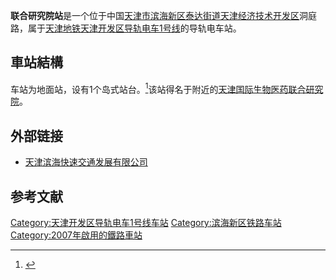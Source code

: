 {{noteTA
|G1=Transport}}
{{Infobox station
|name = 联合研究院
|eng_name = Joint Academy
|linecolour = {{天津地铁颜色|T1}}
|image = Tianjin Joint Academy Station.jpg
|caption = 联合研究院站（2011年8月）
|other_name = 
|country = {{PRC}}
|borough = [[天津市|天津市]][[滨海新区|滨海新区]][[泰达街道|泰达街道]]
|address = [[天津经济技术开发区|天津经济技术开发区]]洞庭路
|coordinates = {{coord|39.0801426|N|117.6965116|E|display=inline,title|Region:CH_type}}
|elevation = 
|owned = 
|operator = [[天津轨道交通集团|天津轨道交通集团]]
|lines = {{天津地铁线路名|T1|SL}}
|distance = 
|platform = 1座[[岛式站台|岛式站台]]
|tracks = 2条
|bus_routes = 
|bus_stands = 
|connections = 公交站
|structure = 地面车站
|hall = 
|depth = 
|levels = 
|interchange = 
|exits = 
|lift = 
|escalator = 
|architect = 
|architectural_style = 
|colour = 
|type = 
|status = 运营中
|code = 
|zone = 
|classification = 
|website = 
|built = 
|opened = 2007年5月10日
|closed = 
|pass_year = 
|passengers = 
|pass_system = 
|pass_rank = 
|mpassengers = 
|trains = 
|station_hours = 
|hours = 
|adjacent = {{adjacent stations|system=天津地铁|line=T1|left=第十一大街|right=学院区}}
|other_services = 
|route_map = 
}}
'''联合研究院站'''是一个位于中国[[天津市|天津市]][[滨海新区|滨海新区]][[泰达街道|泰达街道]][[天津经济技术开发区|天津经济技术开发区]]洞庭路，属于[[天津地铁|天津地铁]][[天津开发区导轨电车1号线|天津开发区导轨电车1号线]]的导轨电车站。

== 車站結構 ==
车站为地面站，设有1个岛式站台。<ref>{{Cite web |url=http://www.ctbmt.cn/html/Operation/OperationView.aspx?ArticleID=314 |title=导轨电车运营简介 |accessdate=2011-08-27 |archive-date=2010-08-18 |archive-url=https://web.archive.org/web/20100818001539/http://www.ctbmt.cn/html/Operation/OperationView.aspx?ArticleID=314 |dead-url=yes }}</ref>该站得名于附近的[[天津国际生物医药联合研究院|天津国际生物医药联合研究院]]。

== 外部链接 ==
* [https://web.archive.org/web/20100129201422/http://www.ctbmt.cn/ 天津滨海快速交通发展有限公司]

==参考文献==
{{reflist}}
{{Transp-stub}}
{{天津开发区导轨电车1号线}}
{{天津轨道交通车站列表}}
[[Category:天津开发区导轨电车1号线车站|Category:天津开发区导轨电车1号线车站]]
[[Category:滨海新区铁路车站|Category:滨海新区铁路车站]]
[[Category:2007年啟用的鐵路車站|Category:2007年啟用的鐵路車站]]